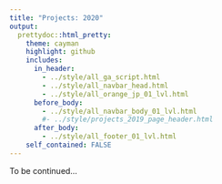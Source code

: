 ```yaml
---
title: "Projects: 2020"
output: 
  prettydoc::html_pretty:
    theme: cayman
    highlight: github
    includes:
      in_header: 
        - ../style/all_ga_script.html
        - ../style/all_navbar_head.html
        - ../style/all_orange_jp_01_lvl.html
      before_body:
        - ../style/all_navbar_body_01_lvl.html
        #- ../style/projects_2019_page_header.html
      after_body:
        - ../style/all_footer_01_lvl.html
    self_contained: FALSE
---
```


To be continued...

